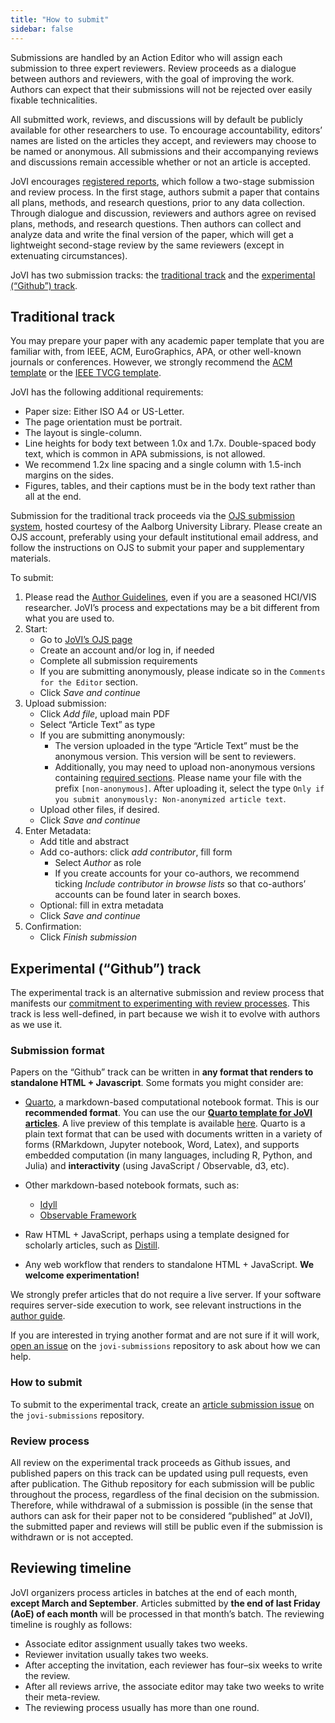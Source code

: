 ```yaml
---
title: "How to submit"
sidebar: false
---
```


Submissions are handled by an Action Editor who will assign each submission to three expert reviewers. Review proceeds as a dialogue between authors and reviewers, with the goal of improving the work. Authors can expect that their submissions will not be rejected over easily fixable technicalities.

All submitted work, reviews, and discussions will by default be publicly available for other researchers to use. To encourage accountability, editors’ names are listed on the articles they accept, and reviewers may choose to be named or anonymous. All submissions and their accompanying reviews and discussions remain accessible whether or not an article is accepted.

JoVI encourages [registered reports](https://www.cos.io/initiatives/registered-reports), which follow a two-stage submission and review process. In the first stage, authors submit a paper that contains all plans, methods, and research questions, prior to any data collection. Through dialogue and discussion, reviewers and authors agree on revised plans, methods, and research questions.  Then authors can collect and analyze data and write the final version of the paper, which will get a lightweight second-stage review by the same reviewers (except in extenuating circumstances).


JoVI has two submission tracks: the [traditional track](#traditional) and the [experimental ("Github") track](#experimental).

## Traditional track {#traditional}

You may prepare your paper with any academic paper template that you are familiar with, from IEEE, ACM, EuroGraphics, APA, or other well-known journals or conferences. However, we strongly recommend the [ACM template](https://www.acm.org/publications/proceedings-template) or the [IEEE TVCG template](https://tc.computer.org/vgtc/publications/journal/).

JoVI has the following additional requirements:

-   Paper size: Either ISO A4 or US-Letter.
-   The page orientation must be portrait.
-   The layout is single-column.
-   Line heights for body text between 1.0x and 1.7x. Double-spaced body text, which is common in APA submissions, is not allowed.
-   We recommend 1.2x line spacing and a single column with 1.5-inch margins on the sides.
-   Figures, tables, and their captions must be in the body text rather than all at the end.

Submission for the traditional track proceeds via the [OJS submission system](https://journals.aau.dk/index.php/jovi/), hosted courtesy of the Aalborg University Library. Please create an OJS account, preferably using your default institutional email address, and follow the instructions on OJS to submit your paper and supplementary materials. 

To submit:

1. Please read the [Author Guidelines](author-guide.qmd), even if you are a seasoned HCI/VIS researcher. JoVI's process and expectations may be a bit different from what you are used to. 
2. Start:
    * Go to [JoVI's OJS page](https://journals.aau.dk/index.php/jovi/submission/wizard)
    * Create an account and/or log in, if needed
    * Complete all submission requirements
    * If you are submitting anonymously, please indicate so in the `Comments for the Editor` section.
    * Click *Save and continue*
3. Upload submission:
    * Click *Add file*, upload main PDF
    * Select "Article Text" as type
    * If you are submitting anonymously: 
        * The version uploaded in the type "Article Text" must be the anonymous version. This version will be sent to reviewers.
        * Additionally, you may need to upload non-anonymous versions containing [required sections](author-guide.qmd#sections). Please name your file with the prefix `[non-anonymous]`. After uploading it, select the type `Only if you submit anonymously: Non-anonymized article text`.
    * Upload other files, if desired. 
    * Click *Save and continue*
4. Enter Metadata:
    * Add title and abstract
    * Add co-authors: click *add contributor*, fill form
        * Select *Author* as role
        * If you create accounts for your co-authors, we recommend ticking *Include contributor in browse lists* so that co-authors' accounts can be found later in search boxes.
    * Optional: fill in extra metadata
    * Click *Save and continue*
5. Confirmation:
    * Click *Finish submission*

## Experimental ("Github") track {#experimental}

The experimental track is an alternative submission and review process that manifests our [commitment to experimenting with review processes](index.qmd#ambitions). This track is less well-defined, in part because we wish it to evolve with authors as we use it.

### Submission format
Papers on the "Github" track can be written in **any format that renders to standalone HTML + Javascript**. Some formats you might consider are:

- [Quarto](https://quarto.org/), a markdown-based computational notebook format. This is our **recommended format**. You can use the our **[Quarto template for JoVI articles](https://github.com/journalovi/jovi-template-quarto)**. A live preview of this template is available [here](https://www.journalovi.org/jovi-template-quarto/). Quarto is a plain text format that can be used with documents written in a variety of forms (RMarkdown, Jupyter notebook, Word, Latex), and supports embedded computation (in many languages, including R, Python, and Julia) and **interactivity** (using JavaScript / Observable, d3, etc). 

- Other markdown-based notebook formats, such as:
   - [Idyll](https://idyll-lang.org/)
   - [Observable Framework](https://observablehq.com/framework/)

- Raw HTML + JavaScript, perhaps using a template designed for scholarly articles, such as [Distill](https://distill.pub/guide/).

- Any web workflow that renders to standalone HTML + JavaScript. **We welcome experimentation!**

We strongly prefer articles that do not require a live server. If your software requires server-side execution to work, see relevant instructions in the [author guide](https://www.journalovi.org/author-guide.html#what-if-my-interactive-article-requires-server-side-execution). 

If you are interested in trying another format and are not sure if it will work, [open an issue](https://github.com/journalovi/jovi-submissions/issues/new) on the `jovi-submissions` repository to ask about how we can help.

### How to submit

To submit to the experimental track, create an [article submission issue](https://github.com/journalovi/jovi-submissions/issues/new?assignees=mjskay&labels=submission&projects=&template=10_submit.yml&title=%5BSUBMISSION%5D+%3Ctitle%3E) on the `jovi-submissions` repository.

### Review process

All review on the experimental track proceeds as Github issues, and published papers on this track can be updated using pull requests, even after publication. The Github repository for each submission will be public throughout the process, regardless of the final decision on the submission. Therefore, while withdrawal of a submission is possible (in the sense that authors can ask for their paper not to be considered "published" at JoVI), the submitted paper and reviews will still be public even if the submission is withdrawn or is not accepted.


## Reviewing timeline

JoVI organizers process articles in batches at the end of each month, __except March and September__. Articles submitted by __the end of last Friday (AoE) of each month__ will be processed in that month's batch. The reviewing timeline is roughly as follows:

* Associate editor assignment usually takes two weeks.
* Reviewer invitation usually takes two weeks.
* After accepting the invitation, each reviewer has four--six weeks to write the review.
* After all reviews arrive, the associate editor may take two weeks to write their meta-review.
* The reviewing process usually has more than one round.
